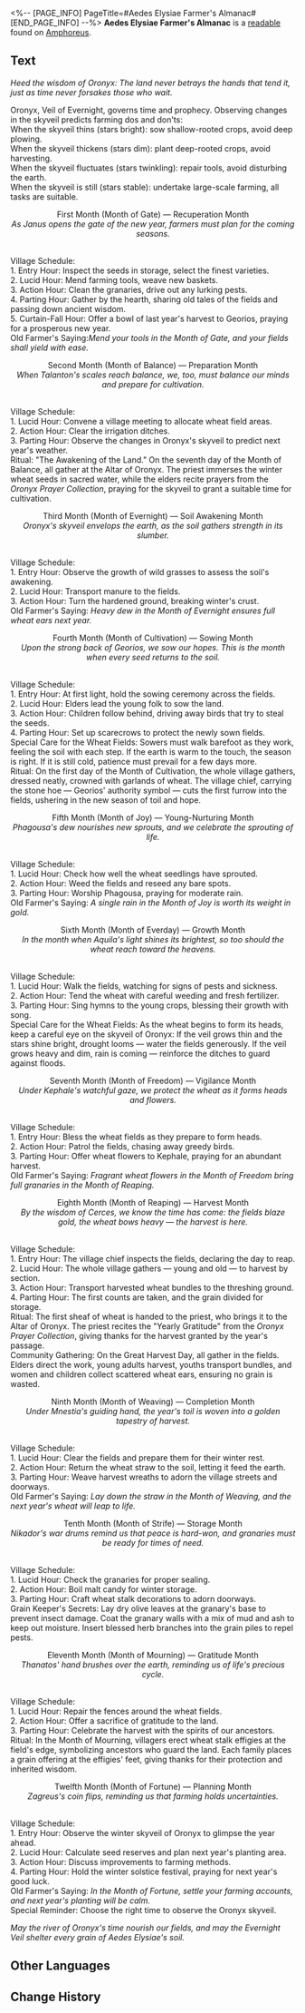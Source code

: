 <%-- [PAGE_INFO]
PageTitle=#Aedes Elysiae Farmer's Almanac#
[END_PAGE_INFO] --%>
{{Readable Infobox
|id           = 567
|partIds      = 190896
|title        = 
|image        = Item Aedes Elysiae Farmer's Almanac.png
|world        = Amphoreus
|parts        = 1
|author       = <!--to be added-->
|description  = An ancient manual with a cover woven from wheat straw. Its edges are worn and weathered, and the body stained with soil and plant sap.
|part1        = Aedes Elysiae Farmer's Almanac
|source1      = {{cx|Source missing}}
|characters   = Aquila; Cerces; Georios; Janus; Kephale; Mnestia; Nikador; Oronyx; Phagousa; Talanton; Thanatos; Zagreus
|factions     = 
}}
'''Aedes Elysiae Farmer's Almanac''' is a [[readable]] found on [[Amphoreus]].
<!--
==Location==
{{Map Embed|<map name>|<marker id>}}
-->
==Text==
''Heed the wisdom of Oronyx: The land never betrays the hands that tend it, just as time never forsakes those who wait.''

Oronyx, Veil of Evernight, governs time and prophecy. Observing changes in the skyveil predicts farming dos and don'ts:<br />
When the skyveil thins (stars bright): sow shallow-rooted crops, avoid deep plowing.<br />
When the skyveil thickens (stars dim): plant deep-rooted crops, avoid harvesting.<br />
When the skyveil fluctuates (stars twinkling): repair tools, avoid disturbing the earth.<br />
When the skyveil is still (stars stable): undertake large-scale farming, all tasks are suitable.

<div align="center">First Month (Month of Gate) &mdash; Recuperation Month<br />
''As Janus opens the gate of the new year, farmers must plan for the coming seasons.''</div><br />Village Schedule:<br />
1. Entry Hour: Inspect the seeds in storage, select the finest varieties.<br />
2. Lucid Hour: Mend farming tools, weave new baskets.<br />
3. Action Hour: Clean the granaries, drive out any lurking pests.<br />
4. Parting Hour: Gather by the hearth, sharing old tales of the fields and passing down ancient wisdom.<br />
5. Curtain-Fall Hour: Offer a bowl of last year's harvest to Georios, praying for a prosperous new year.<br />
Old Farmer's Saying:'' Mend your tools in the Month of Gate, and your fields shall yield with ease.''

<div align="center">Second Month (Month of Balance) &mdash; Preparation Month<br />
''When Talanton's scales reach balance, we, too, must balance our minds and prepare for cultivation.''</div><br />Village Schedule:<br />
1. Lucid Hour: Convene a village meeting to allocate wheat field areas.<br />
2. Action Hour: Clear the irrigation ditches.<br />
3. Parting Hour: Observe the changes in Oronyx's skyveil to predict next year's weather.<br />
Ritual: "The Awakening of the Land." On the seventh day of the Month of Balance, all gather at the Altar of Oronyx. The priest immerses the winter wheat seeds in sacred water, while the elders recite prayers from the ''Oronyx Prayer Collection'', praying for the skyveil to grant a suitable time for cultivation.

<div align="center">Third Month (Month of Evernight) &mdash; Soil Awakening Month<br />
''Oronyx's skyveil envelops the earth, as the soil gathers strength in its slumber.''</div><br />Village Schedule:<br />
1. Entry Hour: Observe the growth of wild grasses to assess the soil's awakening.<br />
2. Lucid Hour: Transport manure to the fields.<br />
3. Action Hour: Turn the hardened ground, breaking winter's crust.<br />
Old Farmer's Saying: ''Heavy dew in the Month of Evernight ensures full wheat ears next year.''

<div align="center">Fourth Month (Month of Cultivation) &mdash; Sowing Month<br />
''Upon the strong back of Georios, we sow our hopes. This is the month when every seed returns to the soil.''</div><br />Village Schedule:<br />
1. Entry Hour: At first light, hold the sowing ceremony across the fields.<br />
2. Lucid Hour: Elders lead the young folk to sow the land.<br />
3. Action Hour: Children follow behind, driving away birds that try to steal the seeds.<br />
4. Parting Hour: Set up scarecrows to protect the newly sown fields.<br />
Special Care for the Wheat Fields: Sowers must walk barefoot as they work, feeling the soil with each step. If the earth is warm to the touch, the season is right. If it is still cold, patience must prevail for a few days more.<br />
Ritual: On the first day of the Month of Cultivation, the whole village gathers, dressed neatly, crowned with garlands of wheat. The village chief, carrying the stone hoe &mdash; Georios' authority symbol &mdash; cuts the first furrow into the fields, ushering in the new season of toil and hope.

<div align="center">Fifth Month (Month of Joy) &mdash; Young-Nurturing Month<br />
''Phagousa's dew nourishes new sprouts, and we celebrate the sprouting of life.''</div><br />Village Schedule:<br />
1. Lucid Hour: Check how well the wheat seedlings have sprouted.<br />
2. Action Hour: Weed the fields and reseed any bare spots.<br />
3. Parting Hour: Worship Phagousa, praying for moderate rain.<br />
Old Farmer's Saying: ''A single rain in the Month of Joy is worth its weight in gold.''

<div align="center">Sixth Month (Month of Everday) &mdash; Growth Month<br />
''In the month when Aquila's light shines its brightest, so too should the wheat reach toward the heavens.''</div><br />Village Schedule:<br />
1. Lucid Hour: Walk the fields, watching for signs of pests and sickness.<br />
2. Action Hour: Tend the wheat with careful weeding and fresh fertilizer.<br />
3. Parting Hour: Sing hymns to the young crops, blessing their growth with song.<br />
Special Care for the Wheat Fields: As the wheat begins to form its heads, keep a careful eye on the skyveil of Oronyx: If the veil grows thin and the stars shine bright, drought looms &mdash; water the fields generously. If the veil grows heavy and dim, rain is coming &mdash; reinforce the ditches to guard against floods.

<div align="center">Seventh Month (Month of Freedom) &mdash; Vigilance Month<br />
''Under Kephale's watchful gaze, we protect the wheat as it forms heads and flowers.''</div><br />Village Schedule:<br />
1. Entry Hour: Bless the wheat fields as they prepare to form heads.<br />
2. Action Hour: Patrol the fields, chasing away greedy birds.<br />
3. Parting Hour: Offer wheat flowers to Kephale, praying for an abundant harvest.<br />
Old Farmer's Saying: ''Fragrant wheat flowers in the Month of Freedom bring full granaries in the Month of Reaping.''

<div align="center">Eighth Month (Month of Reaping) &mdash; Harvest Month<br />
''By the wisdom of Cerces, we know the time has come: the fields blaze gold, the wheat bows heavy &mdash; the harvest is here.''</div><br />Village Schedule:<br />
1. Entry Hour: The village chief inspects the fields, declaring the day to reap.<br />
2. Lucid Hour: The whole village gathers &mdash; young and old &mdash; to harvest by section.<br />
3. Action Hour: Transport harvested wheat bundles to the threshing ground.<br />
4. Parting Hour: The first counts are taken, and the grain divided for storage.<br />
Ritual: The first sheaf of wheat is handed to the priest, who brings it to the Altar of Oronyx. The priest recites the "Yearly Gratitude" from the ''Oronyx Prayer Collection'', giving thanks for the harvest granted by the year's passage.<br />
Community Gathering: On the Great Harvest Day, all gather in the fields. Elders direct the work, young adults harvest, youths transport bundles, and women and children collect scattered wheat ears, ensuring no grain is wasted.

<div align="center">Ninth Month (Month of Weaving) &mdash; Completion Month<br />
''Under Mnestia's guiding hand, the year's toil is woven into a golden tapestry of harvest.''</div><br />Village Schedule:<br />
1. Lucid Hour: Clear the fields and prepare them for their winter rest.<br />
2. Action Hour: Return the wheat straw to the soil, letting it feed the earth.<br />
3. Parting Hour: Weave harvest wreaths to adorn the village streets and doorways.<br />
Old Farmer's Saying: ''Lay down the straw in the Month of Weaving, and the next year's wheat will leap to life.''

<div align="center">Tenth Month (Month of Strife) &mdash; Storage Month<br />
''Nikador's war drums remind us that peace is hard-won, and granaries must be ready for times of need.''</div><br />Village Schedule:<br />
1. Lucid Hour: Check the granaries for proper sealing.<br />
2. Action Hour: Boil malt candy for winter storage.<br />
3. Parting Hour: Craft wheat stalk decorations to adorn doorways.<br />
Grain Keeper's Secrets: Lay dry olive leaves at the granary's base to prevent insect damage. Coat the granary walls with a mix of mud and ash to keep out moisture. Insert blessed herb branches into the grain piles to repel pests.

<div align="center">Eleventh Month (Month of Mourning) &mdash; Gratitude Month<br />
''Thanatos' hand brushes over the earth, reminding us of life's precious cycle.''</div><br />Village Schedule:<br />
1. Lucid Hour: Repair the fences around the wheat fields.<br />
2. Action Hour: Offer a sacrifice of gratitude to the land.<br />
3. Parting Hour: Celebrate the harvest with the spirits of our ancestors.<br />
Ritual: In the Month of Mourning, villagers erect wheat stalk effigies at the field's edge, symbolizing ancestors who guard the land. Each family places a grain offering at the effigies' feet, giving thanks for their protection and inherited wisdom.

<div align="center">Twelfth Month (Month of Fortune) &mdash; Planning Month<br />
''Zagreus's coin flips, reminding us that farming holds uncertainties.''</div><br />Village Schedule:<br />
1. Entry Hour: Observe the winter skyveil of Oronyx to glimpse the year ahead.<br />
2. Lucid Hour: Calculate seed reserves and plan next year's planting area.<br />
3. Action Hour: Discuss improvements to farming methods.<br />
4. Parting Hour: Hold the winter solstice festival, praying for next year's good luck.<br />
Old Farmer's Saying: ''In the Month of Fortune, settle your farming accounts, and next year's planting will be calm.''<br />
Special Reminder: Choose the right time to observe the Oronyx skyveil.

''May the river of Oronyx's time nourish our fields, and may the Evernight Veil shelter every grain of Aedes Elysiae's soil.''

<!--
==Trivia==
* 
-->
==Other Languages==
{{Other Languages
|en   = Aedes Elysiae Farmer's Almanac
|zhs  = 哀丽秘榭农事历
|zht  = 哀麗秘榭農事曆
|ja   = エリュシオン農事暦
|ko   = 엘리사이 에데스 농사력
|es   = Almanaque del granjero de Elisios
|fr   = Calendrier du fermier de l'Élysée mystérieuse
|ru   = Сельскохозяйственный календарь Элизии Эйдес
|th   = ปฏิทินการเกษตรของ Elysiae
|vi   = Lịch Đồng Áng Của Aedes Elysiae
|de   = Almanach eines Bauern aus Aedes Elysiae
|id   = Jurnal Pertanian Aedes Elysiae
|pt   = Almanaque dos Fazendeiros de Aedes Elysiae
}}

==Change History==
{{Change History|3.4}}